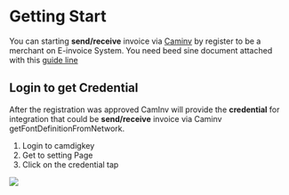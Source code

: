 # Getting Start

You can starting **send/receive** invoice via [Caminv](https://caminv-dev-bank.mef.gov.kh/) by register to be a merchant on E-invoice System. 
You need beed sine document attached with this [guide line ](https://caminv-dev-bank.mef.gov.kh/en/businesses#registratoin-guideline)

## Login to get Credential
After the registration was approved CamInv will provide the **credential** for integration that could be **send/receive** invoice via Caminv getFontDefinitionFromNetwork.
1. Login to camdigkey
2. Get to setting Page 
3. Click on the credential tap

![](./setting.png)